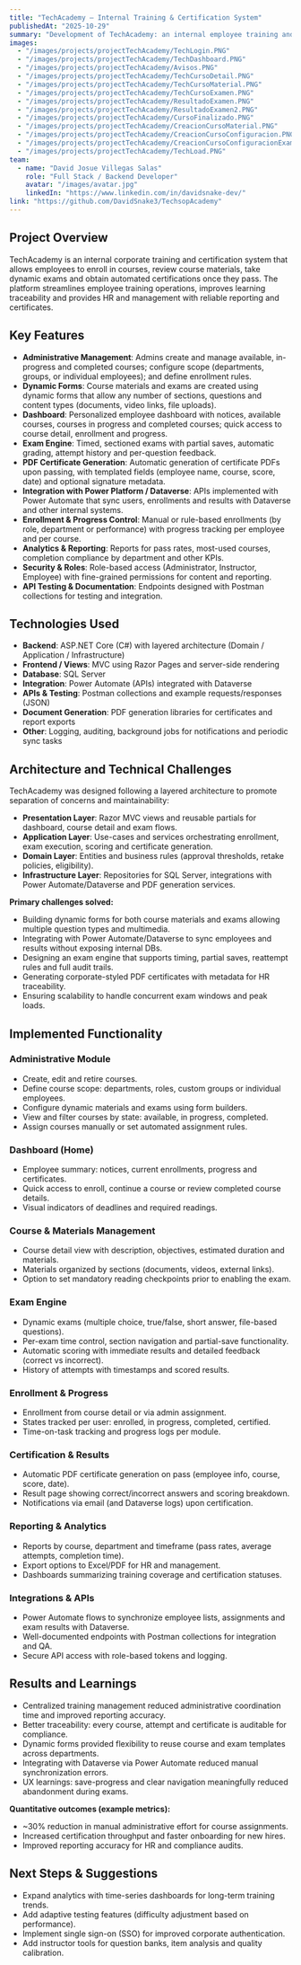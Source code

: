 ```yaml
---
title: "TechAcademy — Internal Training & Certification System"
publishedAt: "2025-10-29"
summary: "Development of TechAcademy: an internal employee training and certification platform that centralizes courses, dynamic materials and exams, automates enrollment and certificate generation, and integrates with enterprise APIs (Power Automate / Dataverse) for synchronization and reporting."
images:
  - "/images/projects/projectTechAcademy/TechLogin.PNG"
  - "/images/projects/projectTechAcademy/TechDashboard.PNG"
  - "/images/projects/projectTechAcademy/Avisos.PNG"
  - "/images/projects/projectTechAcademy/TechCursoDetail.PNG"
  - "/images/projects/projectTechAcademy/TechCursoMaterial.PNG"
  - "/images/projects/projectTechAcademy/TechCursoExamen.PNG"
  - "/images/projects/projectTechAcademy/ResultadoExamen.PNG"
  - "/images/projects/projectTechAcademy/ResultadoExamen2.PNG"
  - "/images/projects/projectTechAcademy/CursoFinalizado.PNG"
  - "/images/projects/projectTechAcademy/CreacionCursoMaterial.PNG"
  - "/images/projects/projectTechAcademy/CreacionCursoConfiguracion.PNG"
  - "/images/projects/projectTechAcademy/CreacionCursoConfiguracionExamen.PNG"
  - "/images/projects/projectTechAcademy/TechLoad.PNG"
team:
  - name: "David Josue Villegas Salas"
    role: "Full Stack / Backend Developer"
    avatar: "/images/avatar.jpg"
    linkedIn: "https://www.linkedin.com/in/davidsnake-dev/"
link: "https://github.com/DavidSnake3/TechsopAcademy"
---
```

## Project Overview

TechAcademy is an internal corporate training and certification system that allows employees to enroll in courses, review course materials, take dynamic exams and obtain automated certifications once they pass. The platform streamlines employee training operations, improves learning traceability and provides HR and management with reliable reporting and certificates.

## Key Features

- **Administrative Management**: Admins create and manage available, in-progress and completed courses; configure scope (departments, groups, or individual employees); and define enrollment rules.
- **Dynamic Forms**: Course materials and exams are created using dynamic forms that allow any number of sections, questions and content types (documents, video links, file uploads).
- **Dashboard**: Personalized employee dashboard with notices, available courses, courses in progress and completed courses; quick access to course detail, enrollment and progress.
- **Exam Engine**: Timed, sectioned exams with partial saves, automatic grading, attempt history and per-question feedback.
- **PDF Certificate Generation**: Automatic generation of certificate PDFs upon passing, with templated fields (employee name, course, score, date) and optional signature metadata.
- **Integration with Power Platform / Dataverse**: APIs implemented with Power Automate that sync users, enrollments and results with Dataverse and other internal systems.
- **Enrollment & Progress Control**: Manual or rule-based enrollments (by role, department or performance) with progress tracking per employee and per course.
- **Analytics & Reporting**: Reports for pass rates, most-used courses, completion compliance by department and other KPIs.
- **Security & Roles**: Role-based access (Administrator, Instructor, Employee) with fine-grained permissions for content and reporting.
- **API Testing & Documentation**: Endpoints designed with Postman collections for testing and integration.

## Technologies Used

- **Backend**: ASP.NET Core (C#) with layered architecture (Domain / Application / Infrastructure)
- **Frontend / Views**: MVC using Razor Pages and server-side rendering
- **Database**: SQL Server
- **Integration**: Power Automate (APIs) integrated with Dataverse
- **APIs & Testing**: Postman collections and example requests/responses (JSON)
- **Document Generation**: PDF generation libraries for certificates and report exports
- **Other**: Logging, auditing, background jobs for notifications and periodic sync tasks

## Architecture and Technical Challenges

TechAcademy was designed following a layered architecture to promote separation of concerns and maintainability:

- **Presentation Layer**: Razor MVC views and reusable partials for dashboard, course detail and exam flows.
- **Application Layer**: Use-cases and services orchestrating enrollment, exam execution, scoring and certificate generation.
- **Domain Layer**: Entities and business rules (approval thresholds, retake policies, eligibility).
- **Infrastructure Layer**: Repositories for SQL Server, integrations with Power Automate/Dataverse and PDF generation services.

**Primary challenges solved:**

- Building dynamic forms for both course materials and exams allowing multiple question types and multimedia.
- Integrating with Power Automate/Dataverse to sync employees and results without exposing internal DBs.
- Designing an exam engine that supports timing, partial saves, reattempt rules and full audit trails.
- Generating corporate-styled PDF certificates with metadata for HR traceability.
- Ensuring scalability to handle concurrent exam windows and peak loads.

## Implemented Functionality

### Administrative Module
- Create, edit and retire courses.
- Define course scope: departments, roles, custom groups or individual employees.
- Configure dynamic materials and exams using form builders.
- View and filter courses by state: available, in progress, completed.
- Assign courses manually or set automated assignment rules.

### Dashboard (Home)
- Employee summary: notices, current enrollments, progress and certificates.
- Quick access to enroll, continue a course or review completed course details.
- Visual indicators of deadlines and required readings.

### Course & Materials Management
- Course detail view with description, objectives, estimated duration and materials.
- Materials organized by sections (documents, videos, external links).
- Option to set mandatory reading checkpoints prior to enabling the exam.

### Exam Engine
- Dynamic exams (multiple choice, true/false, short answer, file-based questions).
- Per-exam time control, section navigation and partial-save functionality.
- Automatic scoring with immediate results and detailed feedback (correct vs incorrect).
- History of attempts with timestamps and scored results.

### Enrollment & Progress
- Enrollment from course detail or via admin assignment.
- States tracked per user: enrolled, in progress, completed, certified.
- Time-on-task tracking and progress logs per module.

### Certification & Results
- Automatic PDF certificate generation on pass (employee info, course, score, date).
- Result page showing correct/incorrect answers and scoring breakdown.
- Notifications via email (and Dataverse logs) upon certification.

### Reporting & Analytics
- Reports by course, department and timeframe (pass rates, average attempts, completion time).
- Export options to Excel/PDF for HR and management.
- Dashboards summarizing training coverage and certification statuses.

### Integrations & APIs
- Power Automate flows to synchronize employee lists, assignments and exam results with Dataverse.
- Well-documented endpoints with Postman collections for integration and QA.
- Secure API access with role-based tokens and logging.

## Results and Learnings

- Centralized training management reduced administrative coordination time and improved reporting accuracy.
- Better traceability: every course, attempt and certificate is auditable for compliance.
- Dynamic forms provided flexibility to reuse course and exam templates across departments.
- Integrating with Dataverse via Power Automate reduced manual synchronization errors.
- UX learnings: save-progress and clear navigation meaningfully reduced abandonment during exams.

**Quantitative outcomes (example metrics):**
- ~30% reduction in manual administrative effort for course assignments.
- Increased certification throughput and faster onboarding for new hires.
- Improved reporting accuracy for HR and compliance audits.

## Next Steps & Suggestions

- Expand analytics with time-series dashboards for long-term training trends.
- Add adaptive testing features (difficulty adjustment based on performance).
- Implement single sign-on (SSO) for improved corporate authentication.
- Add instructor tools for question banks, item analysis and quality calibration.

